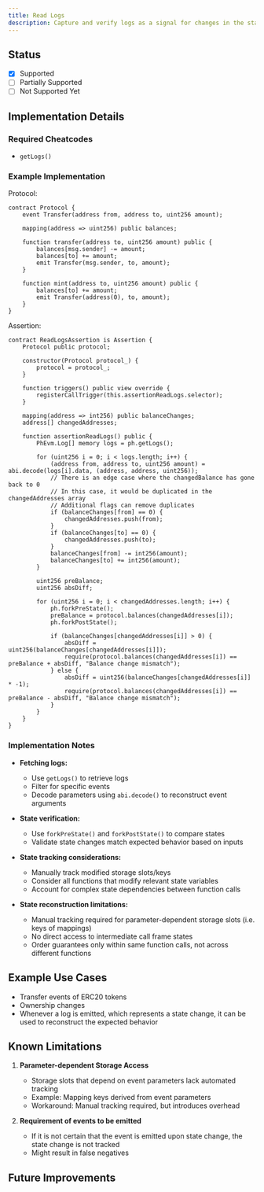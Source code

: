 ```yaml
---
title: Read Logs
description: Capture and verify logs as a signal for changes in the state of the contract.
---
```


## Status

- [x] Supported
- [ ] Partially Supported
- [ ] Not Supported Yet

## Implementation Details

### Required Cheatcodes

- `getLogs()`

### Example Implementation

Protocol:

```solidity
contract Protocol {
    event Transfer(address from, address to, uint256 amount);

    mapping(address => uint256) public balances;

    function transfer(address to, uint256 amount) public {
        balances[msg.sender] -= amount;
        balances[to] += amount;
        emit Transfer(msg.sender, to, amount);
    }

    function mint(address to, uint256 amount) public {
        balances[to] += amount;
        emit Transfer(address(0), to, amount);
    }
}
```

Assertion:

```solidity
contract ReadLogsAssertion is Assertion {
    Protocol public protocol;

    constructor(Protocol protocol_) {
        protocol = protocol_;
    }

    function triggers() public view override {
        registerCallTrigger(this.assertionReadLogs.selector);
    }

    mapping(address => int256) public balanceChanges;
    address[] changedAddresses;

    function assertionReadLogs() public {
        PhEvm.Log[] memory logs = ph.getLogs();

        for (uint256 i = 0; i < logs.length; i++) {
            (address from, address to, uint256 amount) = abi.decode(logs[i].data, (address, address, uint256));
            // There is an edge case where the changedBalance has gone back to 0
            // In this case, it would be duplicated in the changedAddresses array
            // Additional flags can remove duplicates
            if (balanceChanges[from] == 0) {
                changedAddresses.push(from);
            }
            if (balanceChanges[to] == 0) {
                changedAddresses.push(to);
            }
            balanceChanges[from] -= int256(amount);
            balanceChanges[to] += int256(amount);
        }

        uint256 preBalance;
        uint256 absDiff;

        for (uint256 i = 0; i < changedAddresses.length; i++) {
            ph.forkPreState();
            preBalance = protocol.balances(changedAddresses[i]);
            ph.forkPostState();

            if (balanceChanges[changedAddresses[i]] > 0) {
                absDiff = uint256(balanceChanges[changedAddresses[i]]);
                require(protocol.balances(changedAddresses[i]) == preBalance + absDiff, "Balance change mismatch");
            } else {
                absDiff = uint256(balanceChanges[changedAddresses[i]] * -1);
                require(protocol.balances(changedAddresses[i]) == preBalance - absDiff, "Balance change mismatch");
            }
        }
    }
}
```

### Implementation Notes

- **Fetching logs:**
    - Use `getLogs()` to retrieve logs
    - Filter for specific events
    - Decode parameters using `abi.decode()` to reconstruct event arguments

- **State verification:**
    - Use `forkPreState()` and `forkPostState()` to compare states
    - Validate state changes match expected behavior based on inputs

- **State tracking considerations:**
    - Manually track modified storage slots/keys
    - Consider all functions that modify relevant state variables
    - Account for complex state dependencies between function calls

- **State reconstruction limitations:**
    - Manual tracking required for parameter-dependent storage slots (i.e. keys of mappings)
    - No direct access to intermediate call frame states
    - Order guarantees only within same function calls, not across different functions

## Example Use Cases

- Transfer events of ERC20 tokens
- Ownership changes
- Whenever a log is emitted, which represents a state change, it can be used to reconstruct the expected behavior

## Known Limitations

1. **Parameter-dependent Storage Access**
    - Storage slots that depend on event parameters lack automated tracking
    - Example: Mapping keys derived from event parameters
    - Workaround: Manual tracking required, but introduces overhead

2. **Requirement of events to be emitted**
    - If it is not certain that the event is emitted upon state change, the state change is not tracked
    - Might result in false negatives

## Future Improvements